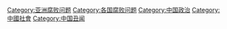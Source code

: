 [[Category:亚洲腐败问题|Category:亚洲腐败问题]]
[[Category:各国腐败问题|Category:各国腐败问题]]
[[Category:中国政治|Category:中国政治]]
[[Category:中國社會|Category:中國社會]]
[[Category:中国丑闻|Category:中国丑闻]]
